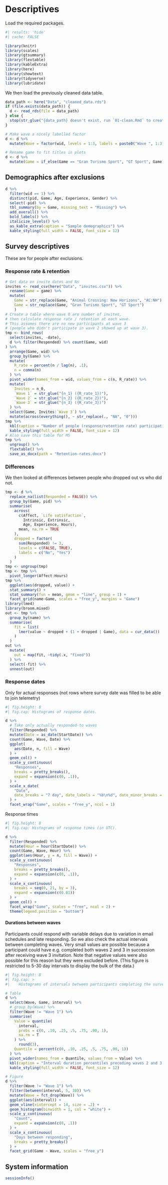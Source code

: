 # Descriptives

Load the required packages.

```r
#| results: 'hide'
#| cache: FALSE

library(knitr)
library(scales)
library(gtsummary)
library(flextable)
library(kableExtra)
library(here)
library(showtext)
library(tidyverse)
library(lubridate)
```

We then load the previously cleaned data table.

```r
data_path <- here("Data", "cleaned_data.rds")
if (file.exists(data_path)) {
  d <- read_rds(file = data_path)
} else {
  stop(str_glue("{data_path} doesn't exist, run `01-clean.Rmd` to create it."))
}

# Make wave a nicely labelled factor
d <- d %>%
  mutate(Wave = factor(wid, levels = 1:3, labels = paste0("Wave ", 1:3)))

# Rename game to fit titles in plots
d <- d %>% 
  mutate(Game = if_else(Game == "Gran Turismo Sport", "GT Sport", Game))
```

## Demographics after exclusions

```r
d %>%
  filter(wid == 1) %>%
  distinct(pid, Game, Age, Experience, Gender) %>%
  select(-pid) %>%
  tbl_summary(by = Game, missing_text = "Missing") %>%
  add_overall() %>%
  bold_labels() %>%
  italicize_levels() %>%
  as_kable_extra(caption = "Sample demographics") %>% 
  kable_styling(full_width = FALSE, font_size = 12)
```

## Survey descriptives

These are for people after exclusions.

### Response rate & retention

```r
# Get data on invite dates and Ns
invites <- read_csv(here("Data", "invites.csv")) %>%
  rename(Game = game) %>%
  mutate(
    Game = str_replace(Game, "Animal Crossing: New Horizons", "AC:NH"),
    Game = str_replace(Game, "Gran Turismo Sport", "GT Sport")
    )
# Create a table where wave 0 are number of invites,
# then calculate response rate / retention at each wave.
# This assumes there are no new participants at wave 3
# (people who didn't participate in wave 2 showed up at wave 3).
tmp <- bind_rows(
  select(invites, -date),
  d %>% filter(Responded) %>% count(Game, wid)
) %>%
  arrange(Game, wid) %>%
  group_by(Game) %>%
  mutate(
    R_rate = percent(n / lag(n), .1),
    n = comma(n)
  ) %>%
  pivot_wider(names_from = wid, values_from = c(n, R_rate)) %>%
  mutate(
    Invites = n_0,
    `Wave 1` = str_glue("{n_1} ({R_rate_1})"),
    `Wave 2` = str_glue("{n_2} ({R_rate_2})"),
    `Wave 3` = str_glue("{n_3} ({R_rate_3})")
  ) %>%
  select(Game, Invites:`Wave 3`) %>%
  mutate(across(everything(), ~ str_replace(., "NA", "0")))
tmp %>%   
  kbl(caption = "Number of people (response/retention rate) participating at each wave.") %>% 
  kable_styling(full_width = FALSE, font_size = 12)
# Also save this table for MS
tmp %>% 
  ungroup() %>% 
  flextable() %>% 
  save_as_docx(path = "Retention-rates.docx")
```

### Differences

We then looked at differences between people who dropped out vs who did not.

```r
tmp <- d %>% 
  replace_na(list(Responded = FALSE)) %>%
  group_by(Game, pid) %>% 
  summarise(
    across(
      c(Affect, `Life satisfaction`, 
        Intrinsic, Extrinsic, 
        Age, Experience, Hours),
      mean, na.rm = TRUE
    ),
    dropped = factor(
      sum(Responded) != 3, 
      levels = c(FALSE, TRUE), 
      labels = c("No", "Yes")
    )
  )
tmp <- ungroup(tmp)
tmp <- tmp %>% 
  pivot_longer(Affect:Hours)
tmp %>%   
  ggplot(aes(dropped, value)) +
  stat_summary() +
  stat_summary(fun = mean, geom = "line", group = 1) +
  facet_grid(name~Game, scales = "free_y", margins = "Game")
library(lme4)
library(broom.mixed)
out <- tmp %>% 
  group_by(name) %>% 
  summarise(
    fit = list(
      lmer(value ~ dropped + (1 + dropped | Game), data = cur_data())
    )
  )
out %>% 
  mutate(
    out = map(fit, ~tidy(.x, "fixed"))
  ) %>% 
  select(-fit) %>% 
  unnest(out)
```


### Response dates

Only for actual responses (not rows where survey date was filled to be able to join telemetry)

```r
#| fig.height: 8
#| fig.cap: Histograms of response dates.

d %>%
  # Take only actually responded-to waves
  filter(Responded) %>%
  mutate(Date = as_date(StartDate)) %>%
  count(Game, Wave, Date) %>%
  ggplot(
    aes(Date, n, fill = Wave)
  ) +
  geom_col() +
  scale_y_continuous(
    "Responses",
    breaks = pretty_breaks(),
    expand = expansion(c(0, .1)),
  ) +
  scale_x_date(
    "Date",
    date_breaks = "7 day", date_labels = "%b\n%d", date_minor_breaks = "1 day"
  ) +
  facet_wrap("Game", scales = "free_y", ncol = 1)
```

Response times

```r
#| fig.height: 8
#| fig.cap: Histograms of response times (in UTC).

d %>%
  filter(Responded) %>%
  mutate(Hour = hour(StartDate)) %>%
  count(Game, Wave, Hour) %>%
  ggplot(aes(Hour, y = n, fill = Wave)) +
  scale_y_continuous(
    "Responses",
    breaks = pretty_breaks(),
    expand = expansion(c(0, .1)),
  ) +
  scale_x_continuous(
    breaks = seq(0, 21, by = 3),
    expand = expansion(c(0.01))
  ) +
  geom_col() +
  facet_wrap("Game", scales = "free", ncol = 2) +
  theme(legend.position = "bottom")
```

#### Durations between waves

Participants could respond with variable delays due to variation in email schedules and late responding. So we also check the actual intervals between completing waves. Very small values are possible because a participant could have e.g. completed both waves 2 and 3 in succession after receiving wave 3 invitation. Note that negative values were also possible for this reason but they were excluded before. (This figure is restricted to 5-30 day intervals to display the bulk of the data.)

```r
#| fig.height: 8
#| fig.cap: >
#|    Histograms of intervals between participants completing the survey waves (in days).

# Table
d %>%
  select(Wave, Game, interval) %>%
  # group_by(Wave) %>%
  filter(Wave != "Wave 1") %>%
  summarise(
    Value = quantile(
      interval,
      probs = c(0, .10, .25, .5, .75, .90, 1),
      na.rm = T
    ) %>%
      round(3),
    Quantile = percent(c(0, .10, .25, .5, .75, .90, 1))
  ) %>%
  pivot_wider(names_from = Quantile, values_from = Value) %>%
  kbl(caption = "Interval duration percentiles preceding waves 2 and 3.") %>% 
  kable_styling(full_width = FALSE, font_size = 12)

# Figure
d %>%
  filter(Wave != "Wave 1") %>%
  filter(between(interval, 5, 30)) %>% 
  mutate(Wave = fct_drop(Wave)) %>%
  ggplot(aes(interval)) +
  geom_vline(xintercept = 14, size = .2) +
  geom_histogram(binwidth = 1, col = "white") +
  scale_y_continuous(
    "Count",
    expand = expansion(c(0, .1))
  ) +
  scale_x_continuous(
    "Days between responding",
    breaks = pretty_breaks()
  ) +
  facet_grid(Game ~ Wave, scales = "free_y")
```

## System information

```r
sessionInfo()
```
